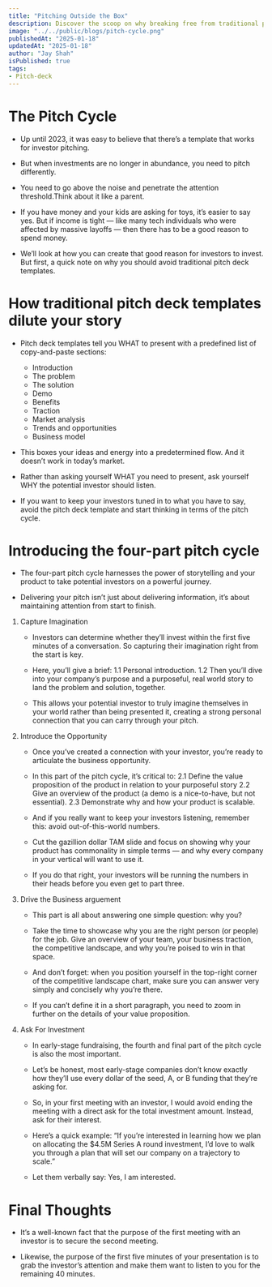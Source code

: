 ```yaml
---
title: "Pitching Outside the Box"
description: Discover the scoop on why breaking free from traditional pitch deck templates can give your pitch the edge it needs, injecting personality and impact into your startup story
image: "../../public/blogs/pitch-cycle.png"
publishedAt: "2025-01-18"
updatedAt: "2025-01-18"
author: "Jay Shah"
isPublished: true
tags: 
- Pitch-deck
---
```


# The Pitch Cycle

- Up until 2023, it was easy to believe that there’s a template that works for investor pitching.

- But when investments are no longer in abundance, you need to pitch differently.

- You need to go above the noise and penetrate the attention threshold.Think about it like a parent.

- If you have money and your kids are asking for toys, it’s easier to say yes. But if income is tight — like many tech individuals who were affected by massive layoffs — then there has to be a good reason to spend money.

- We’ll look at how you can create that good reason for investors to invest. But first, a quick note on why you should avoid traditional pitch deck templates.

# How traditional pitch deck templates dilute your story

- Pitch deck templates tell you WHAT to present with a predefined list of copy-and-paste sections:

    - Introduction
    - The problem
    - The solution
    - Demo
    - Benefits
    - Traction
    - Market analysis
    - Trends and opportunities
    - Business model

- This boxes your ideas and energy into a predetermined flow. And it doesn’t work in today’s market.

- Rather than asking yourself WHAT you need to present, ask yourself WHY the potential investor should listen.

- If you want to keep your investors tuned in to what you have to say, avoid the pitch deck template and start thinking in terms of the pitch cycle.

# Introducing the four-part pitch cycle

- The four-part pitch cycle harnesses the power of storytelling and your product to take potential investors on a powerful journey.

- Delivering your pitch isn’t just about delivering information, it’s about maintaining attention from start to finish.

1. Capture Imagination
    - Investors can determine whether they’ll invest within the first five minutes of a conversation. So capturing their imagination right from the start is key.

    - Here, you’ll give a brief: 
        1.1 Personal introduction. 
        1.2 Then you’ll dive into your company’s purpose and a purposeful, real world story to land the problem and solution, together.

    - This allows your potential investor to truly imagine themselves in your world rather than being presented it, creating a strong personal connection that you can carry through your pitch.

2. Introduce the Opportunity
    - Once you’ve created a connection with your investor, you’re ready to articulate the business opportunity.

    - In this part of the pitch cycle, it’s critical to:
        2.1 Define the value proposition of the product in relation to your purposeful story
        2.2 Give an overview of the product (a demo is a nice-to-have, but not essential).
        2.3 Demonstrate why and how your product is scalable.

    - And if you really want to keep your investors listening, remember this: avoid out-of-this-world numbers.

    - Cut the gazillion dollar TAM slide and focus on showing why your product has commonality in simple terms — and why every company in your vertical will want to use it.

    - If you do that right, your investors will be running the numbers in their heads before you even get to part three.

3. Drive the Business arguement
    - This part is all about answering one simple question: why you?

    - Take the time to showcase why you are the right person (or people) for the job. Give an overview of your team, your business traction, the competitive landscape, and why you’re poised to win in that space.

    - And don’t forget: when you position yourself in the top-right corner of the competitive landscape chart, make sure you can answer very simply and concisely why you’re there.

    - If you can’t define it in a short paragraph, you need to zoom in further on the details of your value proposition.

4. Ask For Investment
    - In early-stage fundraising, the fourth and final part of the pitch cycle is also the most important.

    - Let’s be honest, most early-stage companies don’t know exactly how they’ll use every dollar of the seed, A, or B funding that they’re asking for.

    - So, in your first meeting with an investor, I would avoid ending the meeting with a direct ask for the total investment amount. Instead, ask for their interest.

    - Here’s a quick example: “If you’re interested in learning how we plan on allocating the $4.5M Series A round investment, I’d love to walk you through a plan that will set our company on a trajectory to scale.”

    - Let them verbally say: Yes, I am interested.

# Final Thoughts

- It’s a well-known fact that the purpose of the first meeting with an investor is to secure the second meeting.

- Likewise, the purpose of the first five minutes of your presentation is to grab the investor’s attention and make them want to listen to you for the remaining 40 minutes.
